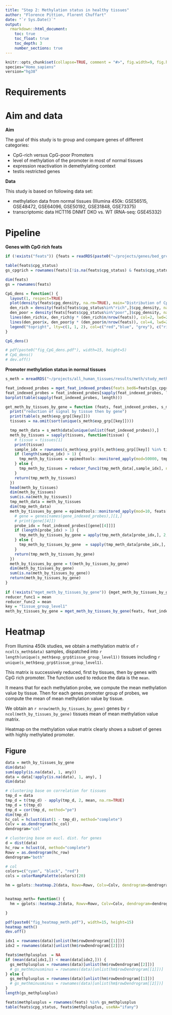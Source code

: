 ```yaml
---
title: "Step 2: Methylation status in healthy tissues"
author: "Florence Pittion, Florent Chuffart"
date: "`r Sys.Date()`"
output: 
  rmarkdown::html_document:
    toc: true
    toc_float: true
    toc_depth: 3
    number_sections: true
---
```




```r
knitr::opts_chunk$set(collapse=TRUE, comment = "#>", fig.width=9, fig.height=6, eval=TRUE, echo=FALSE, results="hide", warning=FALSE)
species="Homo_sapiens"
version="hg38"
```

# Requirements

# Aim and data

**Aim**

The goal of this study is to group and compare genes of different categories: 

- CpG-rich versus CpG-poor Promoters
- level of methylation of the promoter in most of normal tissues
- expression reactivation in demethylating context
- testis restricted genes

**Data**

This study is based on following data set:

- methylation data from normal tissues (Illumina 450k: GSE56515, GSE48472, GSE64096, GSE50192, GSE31848, GSE73375)
- transcriptomic data HCT116 DNMT DKO vs. WT (RNA-seq: GSE45332)



# Pipeline

**Genes with CpG rich feats**




```r
if (!exists("feats")) {feats = readRDS(paste0("~/projects/genes/bed_grch38_epimeddb.rds"))}
```

```r
table(feats$cpg_status)
gs_cpgrich = rownames(feats)[!is.na(feats$cpg_status) & feats$cpg_status=="rich"]
```


```r
dim(feats)
gs = rownames(feats)

CpG_dens = function() {
  layout(1, respect=TRUE)
  plot(density(feats$cpg_density, na.rm=TRUE), main="Distribution of CpG density", lwd=3, col="grey", lty=2)
  den_rich = density(feats[feats$cpg_status%in%"rich",]$cpg_density, na.rm=TRUE)
  den_poor = density(feats[feats$cpg_status%in%"poor",]$cpg_density, na.rm=TRUE)
  lines(den_rich$x, den_rich$y * (den_rich$n/nrow(feats)), col=2, lwd=2)
  lines(den_poor$x, den_poor$y * (den_poor$n/nrow(feats)), col=4, lwd=2)
  legend("topright", lty=c(1, 1, 2), col=c("red","blue", "grey"), c("rich", "poor", "both"), lwd=c(2,2,3))
}

CpG_dens()

# pdf(paste0("fig_CpG_dens.pdf"), width=15, height=5)
# CpG_dens()
# dev.off()
```










**Promoter methylation status in normal tissues**

```r
s_meth = mreadRDS("~/projects/all_human_tissues/results/meth/study_meth_all_human_tissues_grch38.rds")
```

```r
feat_indexed_probes = mget_feat_indexed_probes(feats_bed6=feats[gs_cpgrich,], s_meth$platform[,c("Chromosome", "Start")], up_str=up_str, dwn_str=dwn_str)
feat_indexed_probes = feat_indexed_probes[sapply(feat_indexed_probes, length)>5]
barplot(table(sapply(feat_indexed_probes, length)))
```


```r
get_meth_by_tissues_by_gene = function (feats, feat_indexed_probes, s_meth, key, reducer_func1, reducer_func2) {
  print("reduction of signal by tissue then by gene")
  print(table(s_meth$exp_grp[[key]]))
  tissues = na.omit(sort(unique(s_meth$exp_grp[[key]])))

  tmp_meth_data = s_meth$data[unique(unlist(feat_indexed_probes)),]
  meth_by_tissues = sapply(tissues, function(tissue) {
    # tissue = tissues[1]
    print(tissue)
    sample_idx = rownames(s_meth$exp_grp)[s_meth$exp_grp[[key]] %in% tissue]
    if (length(sample_idx) > 1) {
      tmp_meth_by_tissues = epimedtools::monitored_apply(mod=50000, tmp_meth_data[,sample_idx], 1, reducer_func1, na.rm=TRUE)      
    } else {
      tmp_meth_by_tissues = reducer_func1(tmp_meth_data[,sample_idx], na.rm=TRUE)
    }
    return(tmp_meth_by_tissues)
  })
  head(meth_by_tissues)
  dim(meth_by_tissues)
  sum(is.na(meth_by_tissues))
  tmp_meth_data = meth_by_tissues
  dim(tmp_meth_data)
  meth_by_tissues_by_gene = epimedtools::monitored_apply(mod=10, feats[names(feat_indexed_probes),], 1, function(gene) {
    # gene = genes[names(gene_indexed_probes),][1,]
    # print(gene[[4]])
    probe_idx = feat_indexed_probes[[gene[[4]]]]
    if (length(probe_idx) > 1) {
      tmp_meth_by_tissues_by_gene = apply(tmp_meth_data[probe_idx,], 2, reducer_func2, na.rm=TRUE)    
    } else {
      tmp_meth_by_tissues_by_gene  = sapply(tmp_meth_data[probe_idx,], reducer_func2, na.rm=TRUE) 
    }
    return(tmp_meth_by_tissues_by_gene)
  })
  meth_by_tissues_by_gene = t(meth_by_tissues_by_gene)
  dim(meth_by_tissues_by_gene)
  sum(is.na(meth_by_tissues_by_gene))    
  return(meth_by_tissues_by_gene)
}
  
if (!exists("mget_meth_by_tissues_by_gene")) {mget_meth_by_tissues_by_gene = memoise::memoise(get_meth_by_tissues_by_gene)}
reducer_func1 = mean
reducer_func2 = mean
key = "tissue_group_level1"
meth_by_tissues_by_gene = mget_meth_by_tissues_by_gene(feats, feat_indexed_probes, s_meth, key, reducer_func1, reducer_func2)
```

# Heatmap

From Illumina 450k studies, we obtain a methylation matrix of `r ncol(s_meth$data)` samples, 
dispatched into `r length(unique(s_meth$exp_grp$tissue_group_level1))` tissues 
including `r unique(s_meth$exp_grp$tissue_group_level1)`.

This matrix is successively reduced, first by tissues, then by genes with CpG rich promoter. 
The function used to reduce the data is the `mean`.

It means that for each methylation probe, we compute the mean methylation value by tissue.
Then for each genes promoter group of probes, we compute the mean of mean methylation value by tissue.

We obtain an `r nrow(meth_by_tissues_by_gene)` genes by `r ncol(meth_by_tissues_by_gene)` tissues mean of mean methylation value matrix.

Heatmap on the methylation value matrix clearly shows a subset of genes with highly methylated promoter.

## Figure

```r
data = meth_by_tissues_by_gene
dim(data)
sum(apply(is.na(data), 1, any))
data = data[!apply(is.na(data), 1, any), ]
dim(data)

# clustering base on correlation for tissues
tmp_d = data
tmp_d = t(tmp_d) - apply(tmp_d, 2, mean, na.rm=TRUE)
tmp_d = t(tmp_d)
tmp_d = cor(tmp_d, method="pe")
dim(tmp_d)
hc_col = hclust(dist(1 - tmp_d), method="complete")
Colv = as.dendrogram(hc_col)
dendrogram="col"      

# clustering base on eucl. dist. for genes
d = dist(data)
hc_row = hclust(d, method="complete")
Rowv = as.dendrogram(hc_row)
dendrogram="both"      

# col
colors=c("cyan", "black", "red")
cols = colorRampPalette(colors)(20)

hm = gplots::heatmap.2(data, Rowv=Rowv, Colv=Colv, dendrogram=dendrogram, trace="none", col=cols, main=paste0("Mean of mean (", nrow(data), " genes x ", ncol(data), " tissues)"), mar=c(10,5), useRaster=TRUE)


heatmap_meth= function() {
  hm = gplots::heatmap.2(data, Rowv=Rowv, Colv=Colv, dendrogram=dendrogram, trace="none", col=cols, main=paste0("Mean of mean (", nrow(data), " genes x ", ncol(data), " tissues)"), mar=c(10,5), useRaster=TRUE)

}

pdf(paste0("fig_heatmap_meth.pdf"), width=15, height=15)
heatmap_meth()
dev.off()
```

```r

idx1 = rownames(data)[unlist(hm$rowDendrogram[[1]])]
idx2 = rownames(data)[unlist(hm$rowDendrogram[[2]])]

feats$methplusplus  = NA
if (mean(data[idx1,]) < mean(data[idx2,])) {
  gs_methplusplus = rownames(data)[unlist(hm$rowDendrogram[[2]])]
  # gs_methminusminus = rownames(data)[unlist(hm$rowDendrogram[[1]])]
} else {
  gs_methplusplus = rownames(data)[unlist(hm$rowDendrogram[[1]])]
  # gs_methminusminus = rownames(data)[unlist(hm$rowDendrogram[[2]])]
}
length(gs_methplusplus)

feats$methplusplus = rownames(feats) %in% gs_methplusplus
table(feats$cpg_status, feats$methplusplus, useNA="ifany")
```

